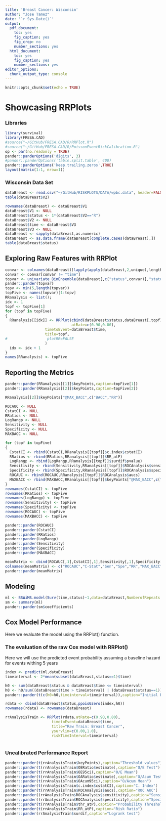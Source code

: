 ```yaml
---
title: 'Breast Cancer: Wisconsin'
author: "Jose Tamez"
date: '`r Sys.Date()`'
output:
  pdf_document: 
    toc: yes
    fig_caption: yes
    fig_crop: no
    number_sections: yes
  html_document: 
    toc: yes
    fig_caption: yes
    number_sections: yes
editor_options:
  chunk_output_type: console
---
```


```r
knitr::opts_chunk$set(echo = TRUE)
```

# Showcasing RRPlots

### Libraries
```r
library(survival)
library(FRESA.CAD)
#source("~/GitHub/FRESA.CAD/R/RRPlot.R")
#source("~/GitHub/FRESA.CAD/R/PoissonEventRiskCalibration.R")
op <- par(no.readonly = TRUE)
pander::panderOptions('digits', 3)
#pander::panderOptions('table.split.table', 400)
pander::panderOptions('keep.trailing.zeros',TRUE)
layout(matrix(1:1, nrow=1))

```

### Wisconsin Data Set

```r


dataBreast <- read.csv("~/GitHub/RISKPLOTS/DATA/wpbc.data", header=FALSE)
table(dataBreast$V2)

rownames(dataBreast) <- dataBreast$V1
dataBreast$V1 <- NULL
dataBreast$status <- 1*(dataBreast$V2=="R")
dataBreast$V2 <- NULL
dataBreast$time <- dataBreast$V3
dataBreast$V3 <- NULL
dataBreast <- sapply(dataBreast,as.numeric)
dataBreast <- as.data.frame(dataBreast[complete.cases(dataBreast),])
table(dataBreast$status)
```


## Exploring Raw Features with RRPlot

```r
convar <- colnames(dataBreast)[lapply(apply(dataBreast,2,unique),length) > 10]
convar <- convar[convar != "time"]
topvar <- univariate_BinEnsemble(dataBreast[,c("status",convar)],"status")
pander::pander(topvar)
topv <- min(5,length(topvar))
topFive <- names(topvar)[1:topv]
RRanalysis <- list();
idx <- 1
topf <- topFive[1]
for (topf in topFive)
{
  RRanalysis[[idx]] <- RRPlot(cbind(dataBreast$status,dataBreast[,topf]),
                              atRate=c(0.90,0.80),
                  timetoEvent=dataBreast$time,
                  title=topf,
#                  plotRR=FALSE
                  )
  idx <- idx + 1
}
names(RRanalysis) <- topFive

```

## Reporting the Metrics

```r
pander::pander(RRanalysis[[1]]$keyPoints,caption=topFive[1])
pander::pander(RRanalysis[[2]]$keyPoints,caption=topFive[2])

RRanalysis[[2]]$keyPoints["@MAX_BACC",c("BACC","RR")]

ROCAUC <- NULL
CstatCI <- NULL
RRatios <- NULL
LogRangp <- NULL
Sensitivity <- NULL
Specificity <- NULL
MAXBACC <- NULL

for (topf in topFive)
{
  CstatCI <- rbind(CstatCI,RRanalysis[[topf]]$c.index$cstatCI)
  RRatios <- rbind(RRatios,RRanalysis[[topf]]$RR_atP)
  LogRangp <- rbind(LogRangp,RRanalysis[[topf]]$surdif$pvalue)
  Sensitivity <- rbind(Sensitivity,RRanalysis[[topf]]$ROCAnalysis$sensitivity)
  Specificity <- rbind(Specificity,RRanalysis[[topf]]$ROCAnalysis$specificity)
  ROCAUC <- rbind(ROCAUC,RRanalysis[[topf]]$ROCAnalysis$aucs)
  MAXBACC <- rbind(MAXBACC,RRanalysis[[topf]]$keyPoints["@MAX_BACC",c("BACC")])
}
rownames(CstatCI) <- topFive
rownames(RRatios) <- topFive
rownames(LogRangp) <- topFive
rownames(Sensitivity) <- topFive
rownames(Specificity) <- topFive
rownames(ROCAUC) <- topFive
rownames(MAXBACC) <- topFive

pander::pander(ROCAUC)
pander::pander(CstatCI)
pander::pander(RRatios)
pander::pander(LogRangp)
pander::pander(Sensitivity)
pander::pander(Specificity)
pander::pander(MAXBACC)

meanMatrix <- cbind(ROCAUC[,1],CstatCI[,1],Sensitivity[,1],Specificity[,1],RRatios[,1],MAXBACC)
colnames(meanMatrix) <- c("ROCAUC","C-Stat","Sen","Spe","RR","MAX_BACC")
pander::pander(meanMatrix)

```


## Modeling
```r
ml <- BSWiMS.model(Surv(time,status)~1,data=dataBreast,NumberofRepeats = 10)
sm <- summary(ml)
pander::pander(sm$coefficients)


```

## Cox Model Performance

Here we evaluate the model using the RRPlot() function.

### The evaluation of the raw Cox model with RRPlot()

Here we will use the predicted event probability assuming a baseline hazard for events withing 5 years

```r

index <- predict(ml,dataBreast)
timeinterval <- 2*mean(subset(dataBreast,status==1)$time)

h0 <- sum(dataBreast$status & dataBreast$time <= timeinterval)
h0 <- h0/sum((dataBreast$time > timeinterval) | (dataBreast$status==1))
pander::pander(t(c(h0=h0,timeinterval=timeinterval)),caption="Initial Parameters")

rdata <- cbind(dataBreast$status,ppoisGzero(index,h0))
rownames(rdata) <- rownames(dataBreast)

rrAnalysisTrain <- RRPlot(rdata,atRate=c(0.90,0.80),
                     timetoEvent=dataBreast$time,
                     title="Raw Train: Breast Cancer",
                     ysurvlim=c(0.00,1.0),
                     riskTimeInterval=timeinterval)



```


### Uncalibrated Performance Report

```r

pander::pander(t(rrAnalysisTrain$keyPoints),caption="Threshold values")
pander::pander(t(rrAnalysisTrain$OERatio$estimate),caption="O/E Test")
pander::pander(t(rrAnalysisTrain$OE95ci),caption="O/E Mean")
pander::pander(t(rrAnalysisTrain$OARatio$estimate),caption="O/Acum Test")
pander::pander(t(rrAnalysisTrain$OAcum95ci),caption="O/Acum Mean")
pander::pander(t(rrAnalysisTrain$c.index$cstatCI),caption="C. Index")
pander::pander(t(rrAnalysisTrain$ROCAnalysis$aucs),caption="ROC AUC")
pander::pander((rrAnalysisTrain$ROCAnalysis$sensitivity),caption="Sensitivity")
pander::pander((rrAnalysisTrain$ROCAnalysis$specificity),caption="Specificity")
pander::pander(t(rrAnalysisTrain$thr_atP),caption="Probability Thresholds")
pander::pander(t(rrAnalysisTrain$RR_atP),caption="Risk Ratio")
pander::pander(rrAnalysisTrain$surdif,caption="Logrank test")

```
